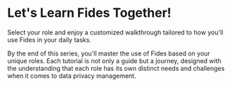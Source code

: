

<HeroCTAVisual title="Try Fides" highlight="Cloud" body="Sign up for Fides cloud and start managing privacy with your team." cta="Get it Now" href="https://ethyca.com/book-demo?utm_source=docsite" image="/docs/assets/img/heros/fides-cloud-2x.gif" bg="/docs/assets/img/heros/fides-cloud-bg-2x.gif" />

# Let's Learn Fides Together!

<TutorialKey duration="5" product="Fides" topic="Tutorials for Different Roles" interactive="true"/>

Select your role and enjoy a customized walkthrough tailored to how you'll use Fides in your daily tasks.

By the end of this series, you'll master the use of Fides based on your unique roles. Each tutorial is not only a guide but a journey, designed with the understanding that each role has its own distinct needs and challenges when it comes to data privacy management. 

<KeyTutorialWrap>
  <TutorialFeat title="For Legal and Compliance Professionals" link="/tutorials/by-persona-legal" description="This track is tailored towards Legal and Compliance professionals." duration="5" />
  <TutorialFeat title="For Engineering and IT Professionals" link="/tutorials/by-persona-engineering" description="This track is tailored towards Engineering and IT professionals." duration="15" interactive="true" />
</KeyTutorialWrap>
